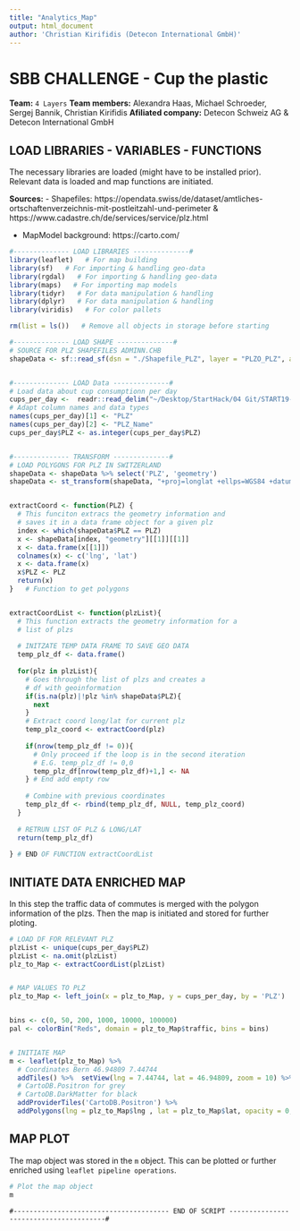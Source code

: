 ```yaml
---
title: "Analytics_Map"
output: html_document
author: 'Christian Kirifidis (Detecon International GmbH)' 
---
```


# SBB CHALLENGE - Cup the plastic

**Team:** `4 Layers`
**Team members:** Alexandra Haas, Michael Schroeder, Sergej Bannik, Christian Kirifidis
**Afiliated company:** Detecon Schweiz AG & Detecon International GmbH

## LOAD LIBRARIES - VARIABLES - FUNCTIONS

The necessary libraries are loaded (might have to be installed prior). Relevant data is loaded and map functions are initiated. 

**Sources:**
- Shapefiles: https://opendata.swiss/de/dataset/amtliches-ortschaftenverzeichnis-mit-postleitzahl-und-perimeter  & https://www.cadastre.ch/de/services/service/plz.html

- MapModel background: https://carto.com/

```r
#-------------- LOAD LIBRARIES --------------#
library(leaflet)   # For map building
library(sf)   # For importing & handling geo-data
library(rgdal)   # For importing & handling geo-data
library(maps)   # For importing map models
library(tidyr)   # For data manipulation & handling
library(dplyr)   # For data manipulation & handling
library(viridis)   # For color pallets

rm(list = ls())   # Remove all objects in storage before starting

#-------------- LOAD SHAPE --------------#
# SOURCE FOR PLZ SHAPEFILES ADMINN.CHB
shapeData <- sf::read_sf(dsn = "./Shapefile_PLZ", layer = "PLZO_PLZ", as_tibble = F)


#-------------- LOAD Data --------------#
# Load data about cup consumptionn per day
cups_per_day <-  readr::read_delim("~/Desktop/StartHack/04 Git/START19-DCN/data_analysis/cups_per_day.tsv", "\t", escape_double = FALSE, col_types = cols(`PLZ To` = col_number()), trim_ws = TRUE)
# Adapt column names and data types
names(cups_per_day)[1] <- "PLZ"
names(cups_per_day)[2] <- "PLZ_Name"
cups_per_day$PLZ <- as.integer(cups_per_day$PLZ)


#-------------- TRANSFORM --------------#
# LOAD POLYGONS FOR PLZ IN SWITZERLAND
shapeData <- shapeData %>% select('PLZ', 'geometry')
shapeData <- st_transform(shapeData, "+proj=longlat +ellps=WGS84 +datum=WGS84")


extractCoord <- function(PLZ) {
  # This funciton extracs the geometry information and
  # saves it in a data frame object for a given plz
  index <- which(shapeData$PLZ == PLZ)
  x <- shapeData[index, "geometry"][[1]][[1]]
  x <- data.frame(x[[1]])
  colnames(x) <- c('lng', 'lat')
  x <- data.frame(x)
  x$PLZ <- PLZ
  return(x)
}   # Function to get polygons


extractCoordList <- function(plzList){
  # This function extracts the geometry information for a 
  # list of plzs
  
  # INITZATE TEMP DATA FRAME TO SAVE GEO DATA
  temp_plz_df <- data.frame()
  
  for(plz in plzList){
    # Goes through the list of plzs and creates a
    # df with geoinformation
    if(is.na(plz)|!plz %in% shapeData$PLZ){
      next
    }
    # Extract coord long/lat for current plz
    temp_plz_coord <- extractCoord(plz)
    
    if(nrow(temp_plz_df != 0)){
      # Only proceed if the loop is in the second iteration
      # E.G. temp_plz_df != 0,0
      temp_plz_df[nrow(temp_plz_df)+1,] <- NA
    } # End add empty row
    
    # Combine with previous coordinates
    temp_plz_df <- rbind(temp_plz_df, NULL, temp_plz_coord)
  }
  
  # RETRUN LIST OF PLZ & LONG/LAT
  return(temp_plz_df)
  
} # END OF FUNCTION extractCoordList
```




## INITIATE DATA ENRICHED MAP 

In this step the traffic data of commutes is merged with the polygon information of the plzs. Then the map is initiated and stored for further ploting. 

```r
# LOAD DF FOR RELEVANT PLZ
plzList <- unique(cups_per_day$PLZ)
plzList <- na.omit(plzList)
plz_to_Map <- extractCoordList(plzList)


# MAP VALUES TO PLZ
plz_to_Map <- left_join(x = plz_to_Map, y = cups_per_day, by = 'PLZ')


bins <- c(0, 50, 200, 1000, 10000, 100000)
pal <- colorBin("Reds", domain = plz_to_Map$traffic, bins = bins)


# INITIATE MAP
m <- leaflet(plz_to_Map) %>%
  # Coordinates Bern 46.94809 7.44744
  addTiles() %>%  setView(lng = 7.44744, lat = 46.94809, zoom = 10) %>%
  # CartoDB.Positron for grey
  # CartoDB.DarkMatter for black
  addProviderTiles('CartoDB.Positron') %>% 
  addPolygons(lng = plz_to_Map$lng , lat = plz_to_Map$lat, opacity = 0, fillOpacity = 0.8, smoothFactor = 0, color = ~pal(na.omit(unique(bins)))) %>% addLegend("bottomright", pal = pal, values = bins, title = "Number of Cups", opacity = 1)
```


## MAP PLOT

The map object was stored in the `m` object. This can be plotted or further enriched using `leaflet pipeline operations`. 

```r
# Plot the map object
m
```



`#--------------------------------------- END OF SCRIPT ---------------------------------------#` 


